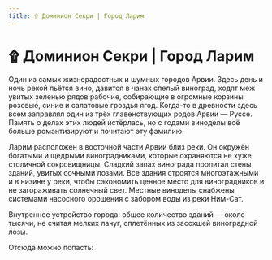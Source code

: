 ```yaml
---
title: ۩ Доминион Секри | Город Ларим
---
```

# ۩ Доминион Секри | Город Ларим


Один из самых жизнерадостных и шумных городов Арвии. Здесь день и ночь рекой льётся вино, давится в чанах спелый виноград, ходят меж увитых зеленью рядов рабочие, собирающие в огромные корзины розовые, синие и салатовые гроздья ягод. Когда-то в древности здесь всем заправлял один из трёх главенствующих родов Арвии — Руссе. Память о делах этих людей истёрлась, но с годами виноделы всё больше романтизируют и почитают эту фамилию.

Ларим расположен в восточной части Арвии близ реки. Он окружён богатыми и щедрыми виноградниками, которые охраняются не хуже столичной сокровищницы. Сладкий запах винограда пропитал стены зданий, увитых сочными лозами. Все здания строятся многоэтажными и в низине у реки, чтобы сэкономить ценное место для виноградников и не загораживать солнечный свет. Местные виноделы снабжены системами насосного орошения с забором воды из реки Ним-Сат.

Внутреннее устройство города: общее количество зданий — около тысячи, не считая мелких лачуг, сплетённых из засохшей виноградной лозы.

Отсюда можно попасть:<br/><br/>